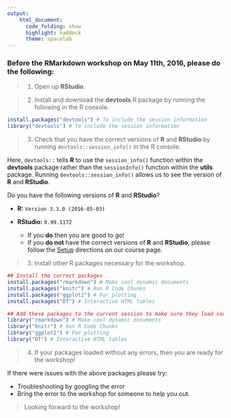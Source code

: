 ```yaml
---
output: 
    html_document:
      code_folding: show
      highlight: haddock
      theme: spacelab
---
```



### Before the RMarkdown workshop on May 11th, 2016, please do the following:

> 1. Open up **RStudio**.  

> 2. Install and download the **devtools** R package by running the following in the R console. 

```r
install.packages("devtools") # To include the session information
library("devtools") # To include the session information  
```

> 3. Check that you have the correct versions of **R** and **RStudio** by running `devtools::session_info()` in the R console.  

Here, `devtools::` tells **R** to use the `session_info()` function within the **devtools** package rather than the `sessionInfo()` function within the **utils** package.  Running `devtools::session_info()` allows us to see the version of **R** and **RStudio**. 

Do you have the following versions of **R** and **RStudio**?  

- **R:** `Version 3.3.0 (2016-05-03)`  
- **RStudio:** `0.99.1172`  

  - If you **do** then you are good to go!  
  - If you **do not** have the correct versions of **R** and **RStudio**, please follow the 
<a href="http://umswc.github.io/2016-05-11-RMarkdown/" target="_blank">Setup</a> directions on our course page.  

> 3. Install other R packages necessary for the workshop.

```r
## Install the correct packages
install.packages("rmarkdown") # Make cool dynamic documents
install.packages("knitr") # Run R Code Chunks
install.packages("ggplot2") # For plotting
install.packages("DT") # Interactive HTML tables
```

```r
## Add these packages to the current session to make sure they load correctly
library("rmarkdown") # Make cool dynamic documents
library("knitr") # Run R Code Chunks
library("ggplot2") # For plotting
library("DT") # Interactive HTML tables
```

> 4. If your packages loaded without any errors, then you are ready for the workshop!  

If there were issues with the above packages please try:  

- Troubleshooting by googling the error  
- Bring the error to the workshop for someone to help you out.  


> Looking forward to the workshop!


